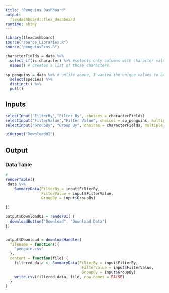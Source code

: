 ```yaml
---
title: "Penguins Dashboard"
output: 
  flexdashboard::flex_dashboard
runtime: shiny
---
```


```r
library(flexdashboard)
source("source_Libraries.R")
source("penguinsFxns.R")

characterFields = data %>% 
  select_if(is.character) %>% #selects only columns with character values
  names() # creates a list of those characters. 

sp_penguins = data %>% # unlike above, I wanted the unique values to be returned from that single column, not the column names.
  select(species) %>% 
  distinct() %>% 
  pull()

```

Inputs {.sidebar}
-----------------------------------------------------------------------
```r
selectInput("FilterBy","Filter By", choices = characterFields)
selectInput("FilterValue","Filter Value", choices = sp_penguins, multiple = T)
selectInput("GroupBy", "Group By", choices = characterFields, multiple = T)

uiOutput("DownloadUI")
```

Output
-----------------------------------------------------------------------

### Data Table

```r
#
renderTable({
 data %>% 
    SummaryData(FilterBy = input$FilterBy, 
                FilterValue = input$FilterValue, 
                GroupBy = input$GroupBy)
  
})

output$DownloadUI = renderUI( {
  downloadButton("Download", "Download Data")
})


output$Download = downloadHandler(
  filename = function(){
    "penguin.csv"
  },
  content = function(file) {
    filtered_data <- SummaryData(FilterBy = input$FilterBy, 
                                  FilterValue = input$FilterValue, 
                                  GroupBy = input$GroupBy)
    write.csv(filtered_data, file, row.names = FALSE)
  }
)
```

